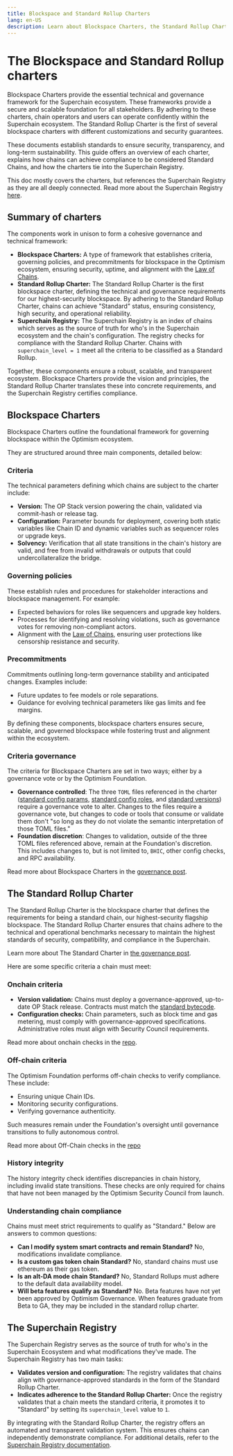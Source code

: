 ```yaml
---
title: Blockspace and Standard Rollup Charters
lang: en-US
description: Learn about Blockspace Charters, the Standard Rollup Charter, and the Superchain Registry.
---
```


# The Blockspace and Standard Rollup charters

Blockspace Charters provide the essential technical and governance framework for the Superchain ecosystem. These frameworks provide a secure and scalable foundation for all stakeholders. By adhering to these charters, chain operators and users can operate confidently within the Superchain ecosystem. The Standard Rollup Charter is the first of several blockspace charters with different customizations and security guarantees.

These documents establish standards to ensure security, transparency, and long-term sustainability. This guide offers an overview of each charter, explains how chains can achieve compliance to be considered Standard Chains, and how the charters tie into the Superchain Registry.

This doc mostly covers the charters, but references the Superchain Registry as they are all deeply connected. Read more about the Superchain Registry [here](/superchain/superchain-registry).

## Summary of charters

The components work in unison to form a cohesive governance and technical framework:

*   **Blockspace Charters:** A type of framework that establishes criteria, governing policies, and precommitments for blockspace in the Optimism ecosystem, ensuring security, uptime, and alignment with the [Law of Chains](https://github.com/ethereum-optimism/OPerating-manual/blob/main/Law%20of%20Chains.md).
*   **Standard Rollup Charter:** The Standard Rollup Charter is the first blockspace charter, defining the technical and governance requirements for our highest-security blockspace. By adhering to the Standard Rollup Charter, chains can achieve "Standard" status, ensuring consistency, high security, and operational reliability.
*   **Superchain Registry:** The Superchain Registry is an index of chains which serves as the source of truth for who's in the Superchain ecosystem and the chain's configuration. The registry checks for compliance with the Standard Rollup Charter. Chains with `superchain_level = 1` meet all the criteria to be classified as a Standard Rollup.

Together, these components ensure a robust, scalable, and transparent ecosystem. Blockspace Charters provide the vision and principles, the Standard Rollup Charter translates these into concrete requirements, and the Superchain Registry certifies compliance.

## Blockspace Charters

Blockspace Charters outline the foundational framework for governing blockspace within the Optimism ecosystem.

They are structured around three main components, detailed below:

### Criteria

The technical parameters defining which chains are subject to the charter include:

*   **Version:** The OP Stack version powering the chain, validated via commit-hash or release tag.
*   **Configuration:** Parameter bounds for deployment, covering both static variables like Chain ID and dynamic variables such as sequencer roles or upgrade keys.
*   **Solvency:** Verification that all state transitions in the chain's history are valid, and free from invalid withdrawals or outputs that could undercollateralize the bridge.

### Governing policies

These establish rules and procedures for stakeholder interactions and blockspace management. For example:

*   Expected behaviors for roles like sequencers and upgrade key holders.
*   Processes for identifying and resolving violations, such as governance votes for removing non-compliant actors.
*   Alignment with the [Law of Chains](https://github.com/ethereum-optimism/OPerating-manual/blob/main/Law%20of%20Chains.md), ensuring user protections like censorship resistance and security.

### Precommitments

Commitments outlining long-term governance stability and anticipated changes. Examples include:

*   Future updates to fee models or role separations.
*   Guidance for evolving technical parameters like gas limits and fee margins.

By defining these components, blockspace charters ensures secure, scalable, and governed blockspace while fostering trust and alignment within the ecosystem.

### Criteria governance

The criteria for Blockspace Charters are set in two ways; either by a governance vote or by the Optimism Foundation.

*   **Governance controlled**: The three `TOML` files referenced in the charter ([standard config params](https://github.com/ethereum-optimism/superchain-registry/blob/main/validation/standard/standard-config-params-mainnet.toml), [standard config roles](https://github.com/ethereum-optimism/superchain-registry/blob/main/validation/standard/standard-config-roles-mainnet.toml), and [standard versions](https://github.com/ethereum-optimism/superchain-registry/blob/main/validation/standard/standard-versions-mainnet.toml)) require a governance vote to alter. Changes to the files require a governance vote, but changes to code or tools that consume or validate them don't "so long as they do not violate the semantic interpretation of those TOML files."
*   **Foundation discretion**: Changes to validation, outside of the three TOML files referenced above, remain at the Foundation's discretion. This includes changes to, but is not limited to, `BHIC`, other config checks, and RPC availability.

Read more about Blockspace Charters in the [governance post](https://gov.optimism.io/t/season-6-introducing-blockspace-charters-superchain-first-governance/8133).

## The Standard Rollup Charter

The Standard Rollup Charter is the blockspace charter that defines the requirements for being a standard chain, our highest-security flagship blockspace. The Standard Rollup Charter ensures that chains adhere to the technical and operational benchmarks necessary to maintain the highest standards of security, compatibility, and compliance in the Superchain.

Learn more about The Standard Charter in [the governance post](https://github.com/ethereum-optimism/OPerating-manual/blob/feat/standard-rollup-charter/Standard%20Rollup%20Charter.md#standard-rollup-charter).

Here are some specific criteria a chain must meet:

### Onchain criteria

*   **Version validation:** Chains must deploy a governance-approved, up-to-date OP Stack release. Contracts must match the [standard bytecode](https://github.com/ethereum-optimism/superchain-registry/blob/main/validation/standard/standard-versions-mainnet.toml).
*   **Configuration checks:** Chain parameters, such as block time and gas metering, must comply with governance-approved specifications. Administrative roles must align with Security Council requirements.

Read more about onchain checks in the [repo](https://github.com/ethereum-optimism/OPerating-manual/blob/feat/standard-rollup-charter/Standard%20Rollup%20Charter.md#onchain-criteria).

### Off-chain criteria

The Optimism Foundation performs off-chain checks to verify compliance. These include:

*   Ensuring unique Chain IDs.
*   Monitoring security configurations.
*   Verifying governance authenticity.

Such measures remain under the Foundation's oversight until governance transitions to fully autonomous control.

Read more about Off-Chain checks in the [repo](https://github.com/ethereum-optimism/OPerating-manual/blob/feat/standard-rollup-charter/Standard%20Rollup%20Charter.md#offchain-criteria)

### History integrity

The history integrity check identifies discrepancies in chain history, including invalid state transitions. These checks are only required for chains that have not been managed by the Optimism Security Council from launch.

### Understanding chain compliance

Chains must meet strict requirements to qualify as "Standard." Below are answers to common questions:

*   **Can I modify system smart contracts and remain Standard?** No, modifications invalidate compliance.
*   **Is a custom gas token chain Standard?** No, standard chains must use ethereum as their gas token.
*   **Is an alt-DA mode chain Standard?** No, Standard Rollups must adhere to the default data availability model.
*   **Will beta features qualify as Standard?** No. Beta features have not yet been approved by Optimism Governance. When features graduate from Beta to GA, they may be included in the standard rollup charter.

## The Superchain Registry

The Superchain Registry serves as the source of truth for who's in the Superchain Ecosystem and what modifications they've made. The Superchain Registry has two main tasks:

*   **Validates version and configuration:** The registry validates that chains align with governance-approved standards in the form of the Standard Rollup Charter.
*   **Indicates adherence to the Standard Rollup Charter:** Once the registry validates that a chain meets the standard criteria, it promotes it to "Standard" by setting its `superchain_level` value to `1`.

By integrating with the Standard Rollup Charter, the registry offers an automated and transparent validation system. This ensures chains can independently demonstrate compliance. For additional details, refer to the [Superchain Registry documentation](/superchain/superchain-registry).
